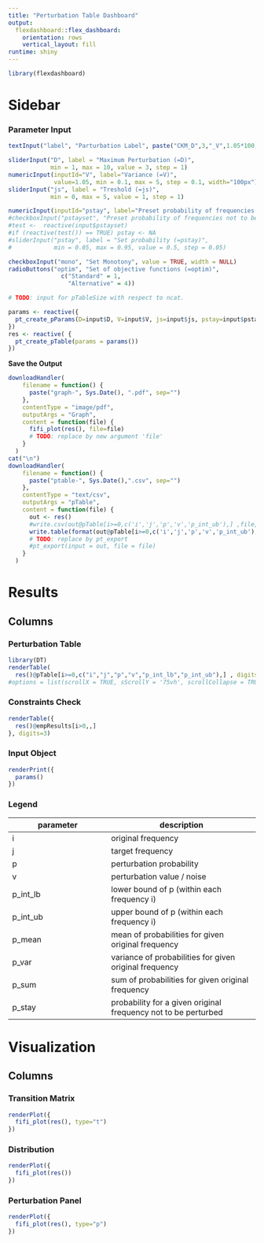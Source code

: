 ```yaml
---
title: "Perturbation Table Dashboard"
output: 
  flexdashboard::flex_dashboard:
    orientation: rows
    vertical_layout: fill
runtime: shiny
---
```


```r
library(flexdashboard)
```

Sidebar {.sidebar}
=====================================

### Parameter Input

```r


textInput("label", "Parturbation Label", paste("CKM_D",3,"_V",1.05*100,sep=""))

sliderInput("D", label = "Maximum Perturbation (=D)",
            min = 1, max = 10, value = 3, step = 1)
numericInput(inputId="V", label="Variance (=V)", 
             value=1.05, min = 0.1, max = 5, step = 0.1, width="100px")
sliderInput("js", label = "Treshold (=js)",
            min = 0, max = 5, value = 1, step = 1)

numericInput(inputId="pstay", label="Preset probability of frequencies not to be perturbed (=pstay)",              value=NA, min = 0.05, max = 0.99, step = 0.05, width="200px")
#checkboxInput("pstayset", "Preset probability of frequencies not to be perturbed (=pstay)", value=FALSE, width = NULL)
#test <-  reactive(input$pstayset)
#if (reactive(test()) == TRUE) pstay <- NA
#sliderInput("pstay", label = "Set probability (=pstay)",
#            min = 0.05, max = 0.95, value = 0.5, step = 0.05)

checkboxInput("mono", "Set Monotony", value = TRUE, width = NULL)
radioButtons("optim", "Set of objective functions (=optim)",
               c("Standard" = 1,
                 "Alternative" = 4))

# TODO: input for pTableSize with respect to ncat.

params <- reactive({
  pt_create_pParams(D=input$D, V=input$V, js=input$js, pstay=input$pstay, label=input$label, mono=input$mono, optim=as.integer(input$optim))
})
res <- reactive( {
  pt_create_pTable(params = params())
})
```



**Save the Output**

```r
downloadHandler(
    filename = function() {
      paste("graph-", Sys.Date(), ".pdf", sep="")
    },
    contentType = "image/pdf",
    outputArgs = "Graph",
    content = function(file) {
      fifi_plot(res(), file=file)
      # TODO: replace by new argument 'file'
    }
  )
cat("\n")
downloadHandler(
    filename = function() {
      paste("ptable-", Sys.Date(),".csv", sep="")
    },
    contentType = "text/csv",
    outputArgs = "pTable",
    content = function(file) {
      out <- res()
      #write.csv(out@pTable[i>=0,c('i','j','p','v','p_int_ub'),] ,file, row.names = FALSE, quote=FALSE)
      write.table(format(out@pTable[i>=0,c('i','j','p','v','p_int_ub'),], digits=8), file, sep=";", dec=".", row.names = FALSE, col.names = TRUE, quote=FALSE)
      # TODO: replace by pt_export
      #pt_export(input = out, file = file)
    }
  )
```


Results {.tabset}
=====================================

Columns {.tabset}
-------------------------------------



### Perturbation Table 

```r
library(DT)
renderTable(
  res()@pTable[i>=0,c("i","j","p","v","p_int_lb","p_int_ub"),] , digits = 8)#,
#options = list(scrollX = TRUE, sScrollY = '75vh', scrollCollapse = TRUE))
```

### Constraints Check {data-width=100}

```r
renderTable({
  res()@empResults[i>0,,]
}, digits=3)
```

### Input Object {data-width=175}

```r
renderPrint({
  params()
})
```

### Legend {data-width=75}

parameter     | description
---------------- | ------------------------
i  | original frequency
j | target frequency
p | perturbation probability
v | perturbation value / noise
p_int_lb | lower bound of p (within each frequency i)
p_int_ub | upper bound of p (within each frequency i)
p_mean   | mean of probabilities for given original frequency
p_var | variance of probabilities for given original frequency
p_sum | sum of probabilities for given original frequency
p_stay | probability for a given original frequency not to be perturbed


Visualization {.tabset}
=====================================

Columns {.tabset}
-------------------------------------


### Transition Matrix

```r
renderPlot({
  fifi_plot(res(), type="t")
})
```

### Distribution

```r
renderPlot({
  fifi_plot(res())
})
```

### Perturbation Panel

```r
renderPlot({
  fifi_plot(res(), type="p")
})
```
